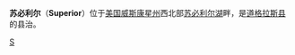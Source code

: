 {{Infobox Settlement
| name = 苏必利尔<br/>Superior
| image_skyline = SuperiorWI-004-050507.jpg
| imagesize = 250px
| image_caption = 
| image_flag = 
| image_shield = 
| pushpin_map = USA Wisconsin
| pushpin_label_position = bottom
| subdivision_type = 国家
| subdivision_name = {{USA}}
| subdivision_type1 = [[美国行政区划|州]]
| subdivision_name1 = [[威斯康星州|威斯康星州]]
| subdivision_type2 = [[威斯康星州各县列表|县]]
| subdivision_name2 =  [[道格拉斯县_(威斯康星州)|道格拉斯县]]
| elevation_m = 
| elevation_ft = 
| area_total_km2 = 143.5
| population_as_of = 2000年
| population_total = 27368
| population_density_km2 = auto
| timezone = [[北美中部时区|CST]]
| utc_offset = -6
| timezone_DST = [[CDT|CDT]]
| utc_offset_DST = -5
| latd = 46
| latm = 42
| lats = 25
| latNS = N
| longd = 92
| longm = 5
| longs = 7
| longEW = W
| website = http://www.ci.superior.wi.us 
}}
'''苏必利尔'''（'''Superior'''）位于[[美国|美国]][[威斯康星州|威斯康星州]]西北部[[苏必利尔湖|苏必利尔湖]]畔，是[[道格拉斯县_(威斯康星州)|道格拉斯县]]的县治。

{{Authority control}}
{{Wisconsin-stub}}

[[Category:威斯康辛州城市|S]]